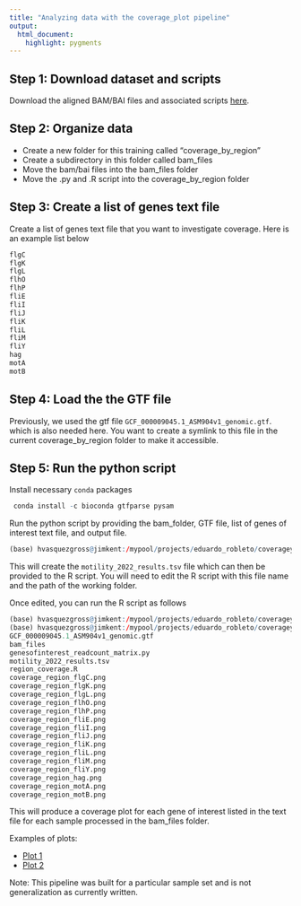 ```yaml
---
title: "Analyzing data with the coverage_plot pipeline"
output:
  html_document:
    highlight: pygments
---
```


```{=html}
<style><!--Page specific style-->
  h1 {color: #000}
  h2 {color: #111}
  h3 {color: #222; border-bottom: 1px solid #ccc; width: 75%;}
  h4 {color: #666}
  .top {color: #ccc; display: inline-block; padding: 25px 0px 5px 0px;}
</style>
```
## Step 1: Download dataset and scripts

Download the aligned BAM/BAI files and associated scripts <a href="https://biox.unr.edu/ftp/biox_robletolab_workshop/bioinformatics_material/coverage_plot_dataset/">here</a>.

## Step 2: Organize data

-   Create a new folder for this training called "coverage_by_region"
-   Create a subdirectory in this folder called bam_files
-   Move the bam/bai files into the bam_files folder
-   Move the .py and .R script into the coverage_by_region folder

## Step 3: Create a list of genes text file

Create a list of genes text file that you want to investigate coverage. Here is an example list below

```r
flgC
flgK
flgL
flhO
flhP
fliE
fliI
fliJ
fliK
fliL
fliM
fliY
hag
motA
motB
```

## Step 4: Load the the GTF file

Previously, we used the gtf file `GCF_000009045.1_ASM904v1_genomic.gtf`. which is also needed here. You want to create a symlink to this file in the current coverage_by_region folder to make it accessible.

## Step 5: Run the python script

Install necessary `conda` packages

```r
 conda install -c bioconda gtfparse pysam
```

Run the python script by providing the bam_folder, GTF file, list of genes of interest text file, and output file.

```r
(base) hvasquezgross@jimkent:/mypool/projects/eduardo_robleto/coveragey_by_region$ python genesofinterest_readcount_matrix.py -f bam_files/ -g GCF_000009045.1_ASM904v1_genomic.gtf -i motility_list.fixed.txt -o motility_2022_results.tsv
```

This will create the `motility_2022_results.tsv` file which can then be provided to the R script. You will need to edit the R script with this file name and the path of the working folder.

Once edited, you can run the R script as follows

```r
(base) hvasquezgross@jimkent:/mypool/projects/eduardo_robleto/coveragey_by_region$ Rscript region_coverage.R 
(base) hvasquezgross@jimkent:/mypool/projects/eduardo_robleto/coveragey_by_region$ ls -1tr
GCF_000009045.1_ASM904v1_genomic.gtf
bam_files
genesofinterest_readcount_matrix.py
motility_2022_results.tsv
region_coverage.R
coverage_region_flgC.png
coverage_region_flgK.png
coverage_region_flgL.png
coverage_region_flhO.png
coverage_region_flhP.png
coverage_region_fliE.png
coverage_region_fliI.png
coverage_region_fliJ.png
coverage_region_fliK.png
coverage_region_fliL.png
coverage_region_fliM.png
coverage_region_fliY.png
coverage_region_hag.png
coverage_region_motA.png
coverage_region_motB.png
```

This will produce a coverage plot for each gene of interest listed in the text file for each sample processed in the bam_files folder.

Examples of plots:

-   <a href="https://biox.unr.edu/ftp/biox_robletolab_workshop/bioinformatics_material/coverage_plot_dataset/coverage_region_flgC.png">Plot 1</a>
-   <a href="https://biox.unr.edu/ftp/biox_robletolab_workshop/bioinformatics_material/coverage_plot_dataset/coverage_region_motA.png">Plot 2</a>

Note: This pipeline was built for a particular sample set and is not generalization as currently written.
